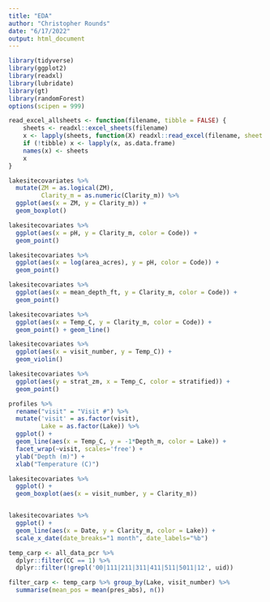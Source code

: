 ```yaml
---
title: "EDA"
author: "Christopher Rounds"
date: "6/17/2022"
output: html_document
---
```


```r
library(tidyverse)
library(ggplot2)
library(readxl) 
library(lubridate)
library(gt)
library(randomForest)
options(scipen = 999)

read_excel_allsheets <- function(filename, tibble = FALSE) {
    sheets <- readxl::excel_sheets(filename)
    x <- lapply(sheets, function(X) readxl::read_excel(filename, sheet = X))
    if (!tibble) x <- lapply(x, as.data.frame)
    names(x) <- sheets
    x
}
```



```r
lakesitecovariates %>% 
  mutate(ZM = as.logical(ZM), 
         Clarity_m = as.numeric(Clarity_m)) %>%
  ggplot(aes(x = ZM, y = Clarity_m)) + 
  geom_boxplot()

lakesitecovariates %>% 
  ggplot(aes(x = pH, y = Clarity_m, color = Code)) +
  geom_point() 

lakesitecovariates %>% 
  ggplot(aes(x = log(area_acres), y = pH, color = Code)) +
  geom_point() 

lakesitecovariates %>% 
  ggplot(aes(x = mean_depth_ft, y = Clarity_m, color = Code)) +
  geom_point() 

lakesitecovariates %>% 
  ggplot(aes(x = Temp_C, y = Clarity_m, color = Code)) +
  geom_point() + geom_line()

lakesitecovariates %>% 
  ggplot(aes(x = visit_number, y = Temp_C)) +
  geom_violin()

lakesitecovariates %>% 
  ggplot(aes(y = strat_zm, x = Temp_C, color = stratified)) +
  geom_point()
```


```r
profiles %>%
  rename("visit" = "Visit #") %>%
  mutate('visit' = as.factor(visit),
         Lake = as.factor(Lake)) %>%
  ggplot() +
  geom_line(aes(x = Temp_C, y = -1*Depth_m, color = Lake)) + 
  facet_wrap(~visit, scales='free') +
  ylab("Depth (m)") +
  xlab("Temperature (C)")
```

```r
lakesitecovariates %>%
  ggplot() +
  geom_boxplot(aes(x = visit_number, y = Clarity_m))


lakesitecovariates %>%
  ggplot() +
  geom_line(aes(x = Date, y = Clarity_m, color = Lake)) +
  scale_x_date(date_breaks="1 month", date_labels="%b")
```

```r
temp_carp <- all_data_pcr %>% 
  dplyr::filter(CC == 1) %>%
  dplyr::filter(!grepl('00|111|211|311|411|511|5011|12', uid))

filter_carp <- temp_carp %>% group_by(Lake, visit_number) %>%
  summarise(mean_pos = mean(pres_abs), n())

```

